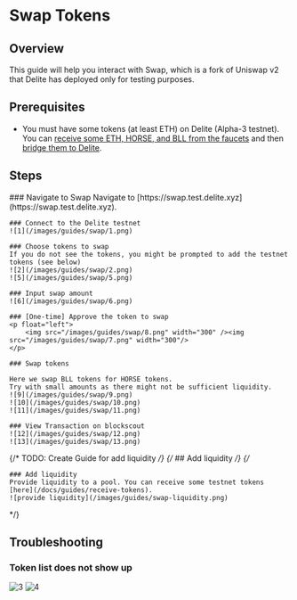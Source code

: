 
# Swap Tokens

## Overview

This guide will help you interact with Swap, which is a fork of Uniswap v2 that Delite has deployed only for testing purposes.

## Prerequisites

- You must have some tokens (at least ETH) on Delite (Alpha-3 testnet). You can [receive some ETH, HORSE, and BLL from the faucets](/docs/guides/receive-tokens) and then [bridge them to Delite](/docs/guides/use-the-bridge).

## Steps

<Steps>
    ### Navigate to Swap
    Navigate to [https://swap.test.delite.xyz](https://swap.test.delite.xyz).

    ### Connect to the Delite testnet
    ![1](/images/guides/swap/1.png)

    ### Choose tokens to swap
    If you do not see the tokens, you might be prompted to add the testnet tokens (see below)
    ![2](/images/guides/swap/2.png)
    ![5](/images/guides/swap/5.png)

    ### Input swap amount
    ![6](/images/guides/swap/6.png)

    ### [One-time] Approve the token to swap
    <p float="left">
        <img src="/images/guides/swap/8.png" width="300" /><img src="/images/guides/swap/7.png" width="300"/>
    </p>

    ### Swap tokens

    Here we swap BLL tokens for HORSE tokens.
    Try with small amounts as there might not be sufficient liquidity.
    ![9](/images/guides/swap/9.png)
    ![10](/images/guides/swap/10.png)
    ![11](/images/guides/swap/11.png)

    ### View Transaction on blockscout
    ![12](/images/guides/swap/12.png)
    ![13](/images/guides/swap/13.png)

</Steps>


{/* TODO: Create Guide for add liquidity */}
{/* ## Add liquidity */}
{/* <Steps>

    ### Add liquidity
    Provide liquidity to a pool. You can receive some testnet tokens [here](/docs/guides/receive-tokens).
    ![provide liquidity](/images/guides/swap-liquidity.png)

</Steps> */}

## Troubleshooting

### Token list does not show up

![3](/images/guides/swap/3.png)
![4](/images/guides/swap/4.png)
